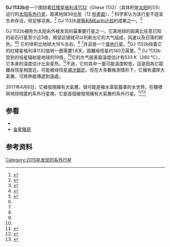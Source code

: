{{noteTA
|1=zh-cn:格利泽; zh-tw:葛利斯; zh-hk:格利澤;
|G1=天文学
}}
{{Planetbox begin 
| name = GJ 1132b
}} 
{{Planetbox image
| image = Exoplanet Comparison GJ 1132 b.png
| caption = GJ 1132 b 與地球體積比較。
}}
{{Planetbox star 
| star = [[格利泽1132|格利泽1132]]
| constell = 
| RA =  {{RA|10|14|51.1}}
| DEC = {{DEC|-47|09|12}}
| app_mag = 14.7
| dist_ly = 39 
| dist_pc = 12
| class = M3.5D
}} 
{{Planetbox orbit 
| semimajor = 
| semimajor_gm = 
| semimajor_mas = 
| periastron = 
| periastron_gm = 
| apastron = 
| apastron_gm = 
| period =  
| period_year = 
| eccentricity = 
| arg_peri = 
| t_peri = 
}}
{{Planetbox character 
| radius = 
| mass = 
| temperature = 500
}} 
{{Planetbox discovery 
| discovery_date = 2015年5月10日<ref name="MIT News"/>
| discoverers =  [[MEarth计划|MEarth-South Array Team]]
| discovery_site =智利
| discovery_method = [[系外行星侦测法|凌日法]]
| discovery_status = 已发表
}}
{{Planetbox catalog
| names =  
}}
{{Planetbox end}}

'''GJ 1132b'''是一个围绕着[[红矮星|红矮星]][[格利泽1132|格利泽1132]]（Gliese 1132）（其体积是[[太阳|太阳]]的1/5）运行的[[太阳系外行星|太阳系外行星]]，距离地球39[[光年|光年]]（12 [[秒差距|秒差距]]），<ref name='Zachory 2015'>{{Cite journal|title = A rocky planet transiting a nearby low-mass star|url = http://www.nature.com/doifinder/10.1038/nature15762|journal = Nature|pages = 204–207|volume = 527|issue = 7577|doi = 10.1038/nature15762|first = Zachory K.|last = Berta-Thompson|first2 = Jonathan|last2 = Irwin|first3 = David|last3 = Charbonneau|first4 = Elisabeth R.|last4 = Newton|first5 = Jason A.|last5 = Dittmann|first6 = Nicola|last6 = Astudillo-Defru|first7 = Xavier|last7 = Bonfils|first8 = Michaël|last8 = Gillon|first9 = Emmanuël|last9 = Jehin|access-date = 2015-11-12|archive-date = 2019-10-16|archive-url = https://web.archive.org/web/20191016211024/https://www.nature.com/articles/nature15762|dead-url = no}}</ref> 科学家认为该行星不适宜生命存活，但足够凉爽。<ref name="MIT News">{{cite news |last=Chu |first=Jennifer |url=http://news.mit.edu/2015/new-earth-sized-exoplanet-1111 |title=New exoplanet in our neighborhood |work=MIT News |date=November 11, 2015 |accessdate=2015-11-12 |archive-url=https://web.archive.org/web/20151113214302/http://news.mit.edu/2015/new-earth-sized-exoplanet-1111 |archive-date=2015-11-13 |dead-url=yes }}</ref> GJ 1132b是[[智利|智利]][[MEarth计划|MEarth计划]]的成果之一。<ref name="Eager">{{cite news|title = Astronomers Eager to Get a Whiff of Newfound Venus-like Planet|work = Harvard-Smithsonian Center for Astrophysics|date = November 11, 2015|accessdate = 2015-11-12|url = https://www.cfa.harvard.edu/news/2015-24|archive-date = 2017-12-02|archive-url = https://web.archive.org/web/20171202180543/https://www.cfa.harvard.edu/news/2015-24|dead-url = no}}</ref>

GJ 1132b被称为太阳系外被发现的最重要行星之一，它离地球的距离比任意已知的岩石行星至少近3倍，用望远镜就可以判断出它的大气组成、风速以及日落的颜色。<ref>{{Cite web|title = Earth-like world could be 'most important planet found outside solar system'|url = http://www.theguardian.com/science/2015/nov/11/earth-like-world-gj1132b-could-be-most-important-planet-ever-found-outside-the-solar-system|website = The Guardian|accessdate = 2015-11-11|first = Ian|last = Sample|archive-date = 2015-11-11|archive-url = https://web.archive.org/web/20151111234333/http://www.theguardian.com/science/2015/nov/11/earth-like-world-gj1132b-could-be-most-important-planet-ever-found-outside-the-solar-system|dead-url = no}}</ref><ref>{{Cite web|title = Exoplanet GJ 1132b: the 'most important' ever found (Wired UK)|url = http://www.wired.co.uk/news/archive/2015-11/12/gj-1132b-most-important-planet-solar-system|website = Wired UK|publisher = |accessdate = 2015-11-12|last = Burgess|first = Matt|archive-date = 2016-04-03|archive-url = https://web.archive.org/web/20160403081508/http://www.wired.co.uk/news/archive/2015-11/12/gj-1132b-most-important-planet-solar-system|dead-url = no}}</ref> 它的体积比地球大16%左右，<ref name='Zachory 2015'/> <ref name="MIT News"/>并且是一个[[类地行星|类地行星]]。<ref name=Kowacki />GJ 1132b绕着它的红矮星格利泽1132旋转一圈需要1.6天，距離母恆星约140万英里。<ref name='Eager'/> GJ 1132b受到的恒星辐射是地球的19倍，<ref name='Zachory 2015'/>它的大气层表面温度估计有533 K（260 °C），它本身的温度估计比金星热。<ref name=Kowacki>{{cite web| url=http://www.csmonitor.com/Science/2015/1111/Spotted-A-rocky-Earth-sized-planet-close-by| title=Spotted: A rocky Earth-sized planet close by| publisher=Christian Science Monitor| date=2015-11-11| author=Eva Botkin-Kowacki| accessdate=2015-11-12| archive-date=2019-10-16| archive-url=https://web.archive.org/web/20191016211021/https://www.csmonitor.com/Science/2015/1111/Spotted-A-rocky-Earth-sized-planet-relatively-close-by| dead-url=no}}</ref>不過，它的其中一面可能溫度較低，這是因為它距離母恆星相當近，可能被母恆星[[潮汐鎖定|潮汐鎖定]]。但在大多數推測情形下，它擁有濃厚大氣層，可將熱能傳遞到遠處。

2017年4月6日，它被發現擁有大氣層，很可能是被水蒸氣籠罩的水世界。在體積與地球相當的系外行星裡，它是首個被發現擁有大氣層的系外行星。<ref>{{Citation|url = https://phys.org/news/2017-04-atmosphere-super-earth.html|title = Atmosphere around super-Earth detected|date = April 6, 2017|accessdate = April 6, 2017|archive-date = 2017-04-07|archive-url = https://web.archive.org/web/20170407161842/https://phys.org/news/2017-04-atmosphere-super-earth.html|dead-url = no}}</ref><ref>{{Cite journal|last=Southworth|first=John|last2=Mancini|first2=Luigi|last3=Madhusudhan|first3=Nikku|last4=Mollière|first4=Paul|last5=Ciceri|first5=Simona|last6=Henning|first6=Thomas|title=Detection of the Atmosphere of the 1.6 M ⊕ Exoplanet GJ 1132 b|url=http://stacks.iop.org/1538-3881/153/i=4/a=191?key=crossref.f1eba309ebf4172d51db3143399477d3|journal=The Astronomical Journal|volume=153|issue=4|doi=10.3847/1538-3881/aa6477}}</ref>

== 参看 ==
* {{link-en|红矮星系统适居性|Habitability of red dwarf systems}}
* [[金星殖民|金星殖民]]

== 参考资料 ==
{{reflist}}

{{系外行星}}

[[Category:2015年发现的系外行星|Category:2015年发现的系外行星]]